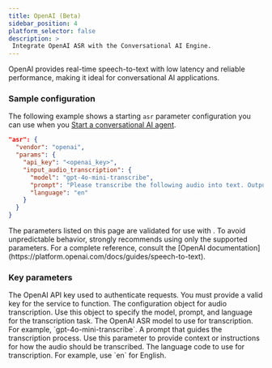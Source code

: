 ```yaml
---
title: OpenAI (Beta)
sidebar_position: 4
platform_selector: false
description: >
 Integrate OpenAI ASR with the Conversational AI Engine.
---
```



OpenAI provides real-time speech-to-text with low latency and reliable performance, making it ideal for conversational AI applications.

### Sample configuration

The following example shows a starting `asr` parameter configuration you can use when you [Start a conversational AI agent](/conversational-ai/rest-api/join).

```json
"asr": {
  "vendor": "openai",
  "params": {
    "api_key": "<openai_key>",
    "input_audio_transcription": {
      "model": "gpt-4o-mini-transcribe",
      "prompt": "Please transcribe the following audio into text. Output in English.",
      "language": "en"
    }
  }
}
```

<Admonition type="caution">
The parameters listed on this page are validated for use with <Vpd k="NAME" />. To avoid unpredictable behavior, <Vg k="COMPANY" /> strongly recommends using only the supported parameters. For a complete reference, consult the [OpenAI documentation](https://platform.openai.com/docs/guides/speech-to-text). 
</Admonition>

### Key parameters

<ParameterList title="asr" required={true}>
  <Parameter name="api_key" type="string" required={true}>
    The OpenAI API key used to authenticate requests. You must provide a valid key for the service to function.
  </Parameter>
  <Parameter name="input_audio_transcription" type="object" required={true}>
    The configuration object for audio transcription. Use this object to specify the model, prompt, and language for the transcription task.
    <Parameter name="model" type="string" required={true}>
      The OpenAI ASR model to use for transcription. For example, `gpt-4o-mini-transcribe`.
    </Parameter>
    <Parameter name="prompt" type="string" required={true}>
      A prompt that guides the transcription process. Use this parameter to provide context or instructions for how the audio should be transcribed.
    </Parameter>
    <Parameter name="language" type="string" required={true}>
      The language code to use for transcription. For example, use `en` for English.
    </Parameter>
  </Parameter>
</ParameterList>


